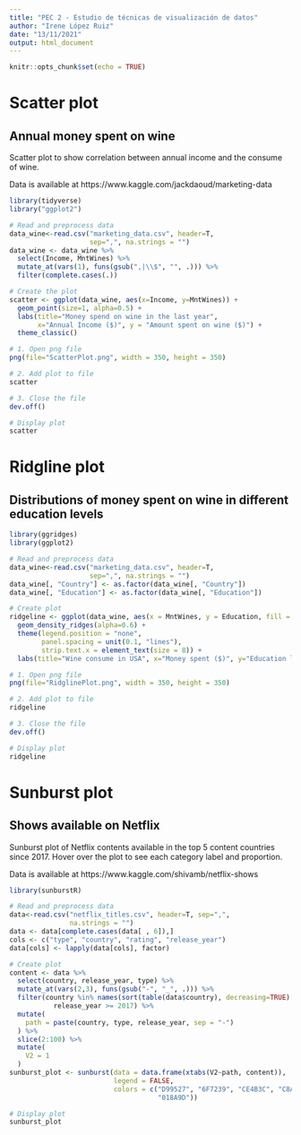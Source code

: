 ---
title: "PEC 2 - Estudio de técnicas de visualización de datos"
author: "Irene López Ruiz"
date: "13/11/2021"
output: html_document
---

```{r setup, include=FALSE}
knitr::opts_chunk$set(echo = TRUE)
```

# Scatter plot

## Annual money spent on wine

Scatter plot to show correlation between annual income and the consume of wine.

Data is available at https://www.kaggle.com/jackdaoud/marketing-data

```{r}
library(tidyverse)
library("ggplot2")

# Read and preprocess data
data_wine<-read.csv("marketing_data.csv", header=T, 
                    sep=",", na.strings = "")
data_wine <- data_wine %>%
  select(Income, MntWines) %>%
  mutate_at(vars(1), funs(gsub(",|\\$", "", .))) %>% 
  filter(complete.cases(.))

# Create the plot
scatter <- ggplot(data_wine, aes(x=Income, y=MntWines)) + 
  geom_point(size=1, alpha=0.5) +
  labs(title="Money spend on wine in the last year",
       x="Annual Income ($)", y = "Amount spent on wine ($)") + 
  theme_classic()

# 1. Open png file
png(file="ScatterPlot.png", width = 350, height = 350)

# 2. Add plot to file
scatter

# 3. Close the file
dev.off()

# Display plot
scatter 
```

# Ridgline plot

## Distributions of money spent on wine in different education levels

```{r}
library(ggridges)
library(ggplot2)

# Read and preprocess data
data_wine<-read.csv("marketing_data.csv", header=T, 
                    sep=",", na.strings = "")
data_wine[, "Country"] <- as.factor(data_wine[, "Country"])
data_wine[, "Education"] <- as.factor(data_wine[, "Education"])

# Create plot
ridgeline <- ggplot(data_wine, aes(x = MntWines, y = Education, fill = Education)) +
  geom_density_ridges(alpha=0.6) +
  theme(legend.position = "none",
        panel.spacing = unit(0.1, "lines"),
        strip.text.x = element_text(size = 8)) +
  labs(title="Wine consume in USA", x="Money spent ($)", y="Education level")

# 1. Open png file
png(file="RidglinePlot.png", width = 350, height = 350)

# 2. Add plot to file
ridgeline

# 3. Close the file
dev.off()

# Display plot
ridgeline
```


# Sunburst plot

## Shows available on Netflix

Sunburst plot of Netflix contents available in the top 5 content countries since 2017.
Hover over the plot to see each category label and proportion. 

Data is available at https://www.kaggle.com/shivamb/netflix-shows

```{r}
library(sunburstR)

# Read and preprocess data
data<-read.csv("netflix_titles.csv", header=T, sep=",",
               na.strings = "")
data <- data[complete.cases(data[ , 6]),]
cols <- c("type", "country", "rating", "release_year")
data[cols] <- lapply(data[cols], factor)

# Create plot
content <- data %>%
  select(country, release_year, type) %>%
  mutate_at(vars(2,3), funs(gsub("-", "_", .))) %>% 
  filter(country %in% names(sort(table(data$country), decreasing=TRUE)[1:5]) & 
           release_year >= 2017) %>%
  mutate(
    path = paste(country, type, release_year, sep = "-")
  ) %>%
  slice(2:100) %>%
  mutate(
    V2 = 1
  )
sunburst_plot <- sunburst(data = data.frame(xtabs(V2~path, content)), 
                          legend = FALSE, 
                          colors = c("D99527", "6F7239", "CE4B3C", "C8AC70", 
                                     "018A9D"))

# Display plot
sunburst_plot
```


